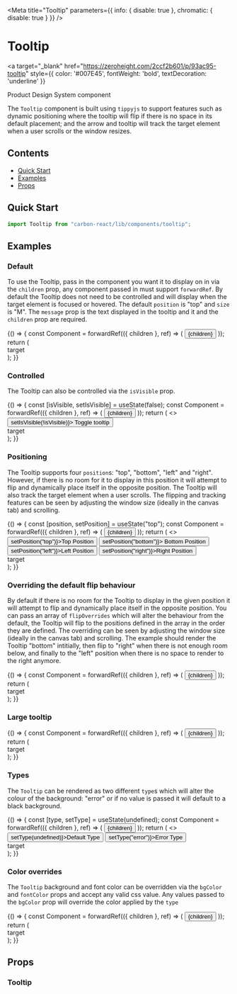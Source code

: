
<Meta
  title="Tooltip"
  parameters={{ info: { disable: true }, chromatic: { disable: true } }}
/>

# Tooltip

<a
  target="_blank"
  href="https://zeroheight.com/2ccf2b601/p/93ac95-tooltip"
  style={{ color: '#007E45', fontWeight: 'bold', textDecoration: 'underline' }}
>
  Product Design System component 
</a>

The `Tooltip` component is built using `tippyjs` to support features such as dynamic positioning where the tooltip will
flip if there is no space in its default placement; and the arrow and tooltip will track the target element when a user scrolls
or the window resizes.

## Contents

- [Quick Start](#quick-start)
- [Examples](#examples)
- [Props](#props)

## Quick Start

```javascript
import Tooltip from "carbon-react/lib/components/tooltip";
```

## Examples

### Default

To use the Tooltip, pass in the component you want it to display on in via the `children` prop, any component passed in
must support `forwardRef`. By default the Tooltip does not need to be controlled and will display when the target element
is focused or hovered. The default `position` is "top" and `size` is "M". The `message` prop is the text displayed in the
tooltip and it and the `children` prop are required.

<Canvas>
  <Story name="default">
    {() => {
      const Component = forwardRef(({ children }, ref) => (
        <button
          tabIndex="0"
          style={{
            backgroundColor: "#00815D",
            color: "white",
            cursor: "pointer",
            border: "none",
            padding: "8px",
          }}
          ref={ref}
        >
          {children}
        </button>
      ));
      return (
        <div style={{ padding: "60px" }}>
          <Tooltip message="I am a tooltip!">
            <Component>target</Component>
          </Tooltip>
        </div>
      );
    }}
  </Story>
</Canvas>

### Controlled

The Tooltip can also be controlled via the `isVisible` prop.

<Canvas>
  <Story name="controlled">
    {() => {
      const [isVisible, setIsVisible] = useState(false);
      const Component = forwardRef(({ children }, ref) => (
        <button
          tabIndex="0"
          style={{
            backgroundColor: "#00815D",
            color: "white",
            cursor: "pointer",
            border: "none",
            padding: "8px",
          }}
          ref={ref}
        >
          {children}
        </button>
      ));
      return (
        <>
          <div style={{ display: "flex" }}>
            <Button onClick={() => setIsVisible(!isVisible)}>
              Toggle tooltip
            </Button>
          </div>
          <div style={{ padding: "60px" }}>
            <Tooltip message="I am a tooltip!" isVisible={isVisible}>
              <Component>target</Component>
            </Tooltip>
          </div>
        </>
      );
    }}
  </Story>
</Canvas>

### Positioning

The Tooltip supports four `position`s: "top", "bottom", "left" and "right". However, if there is no room for it to display
in this position it will attempt to flip and dynamically place itself in the opposite position. The Tooltip will also track
the target element when a user scrolls. The flipping and tracking features can be seen by adjusting the window size
(ideally in the canvas tab) and scrolling.

<Canvas>
  <Story name="positioning">
    {() => {
      const [position, setPosition] = useState("top");
      const Component = forwardRef(({ children }, ref) => (
        <button
          tabIndex="0"
          style={{
            backgroundColor: "#00815D",
            color: "white",
            cursor: "pointer",
            border: "none",
            padding: "8px",
          }}
          ref={ref}
        >
          {children}
        </button>
      ));
      return (
        <>
          <div style={{ display: "flex" }}>
            <Button onClick={() => setPosition("top")}>Top Position</Button>
            <Button onClick={() => setPosition("bottom")}>
              Bottom Position
            </Button>
            <Button onClick={() => setPosition("left")}>Left Position</Button>
            <Button onClick={() => setPosition("right")}>Right Position</Button>
          </div>
          <div style={{ padding: "60px 60px 60px 160px" }}>
            <Tooltip message="I am a tooltip!" isVisible position={position}>
              <Component>target</Component>
            </Tooltip>
          </div>
        </>
      );
    }}
  </Story>
</Canvas>

### Overriding the default flip behaviour

By default if there is no room for the Tooltip to display in the given position it will attempt to flip and dynamically
place itself in the opposite position. You can pass an array of `flipOverrides` which will alter the behaviour from the
default, the Tooltip will flip to the positions defined in the array in the order they are defined. The overriding
can be seen by adjusting the window size (ideally in the canvas tab) and scrolling. The example should render the
Tooltip "bottom" intitially, then flip to "right" when there is not enough room below, and finally to the "left" position
when there is no space to render to the right anymore.

<Canvas>
  <Story name="flip behaviour overrides">
    {() => {
      const Component = forwardRef(({ children }, ref) => (
        <button
          tabIndex="0"
          style={{
            backgroundColor: "#00815D",
            color: "white",
            cursor: "pointer",
            border: "none",
            padding: "8px",
          }}
          ref={ref}
        >
          {children}
        </button>
      ));
      return (
        <div style={{ padding: "60px 0px 60px 250px" }}>
          <Tooltip
            message="I am a tooltip!"
            isVisible
            position="bottom"
            flipOverrides={["right", "left"]}
          >
            <Component>target</Component>
          </Tooltip>
        </div>
      );
    }}
  </Story>
</Canvas>

### Large tooltip

<Canvas>
  <Story name="large tooltip">
    {() => {
      const Component = forwardRef(({ children }, ref) => (
        <button
          tabIndex="0"
          style={{
            backgroundColor: "#00815D",
            color: "white",
            cursor: "pointer",
            border: "none",
            padding: "8px",
          }}
          ref={ref}
        >
          {children}
        </button>
      ));
      return (
        <div style={{ padding: "60px" }}>
          <Tooltip message="I am a tooltip!" size="large">
            <Component>target</Component>
          </Tooltip>
        </div>
      );
    }}
  </Story>
</Canvas>

### Types

The `Tooltip` can be rendered as two different `type`s which will alter the colour of the background: "error"
or if no value is passed it will default to a black background.

<Canvas>
  <Story name="types">
    {() => {
      const [type, setType] = useState(undefined);
      const Component = forwardRef(({ children }, ref) => (
        <button
          tabIndex="0"
          style={{
            backgroundColor: "#00815D",
            color: "white",
            cursor: "pointer",
            border: "none",
            padding: "8px",
          }}
          ref={ref}
        >
          {children}
        </button>
      ));
      return (
        <>
          <div style={{ display: "flex" }}>
            <Button onClick={() => setType(undefined)}>Default Type</Button>
            <Button onClick={() => setType("error")}>Error Type</Button>
          </div>
          <div style={{ padding: "60px" }}>
            <Tooltip message="I am a tooltip!" type={type}>
              <Component>target</Component>
            </Tooltip>
          </div>
        </>
      );
    }}
  </Story>
</Canvas>

### Color overrides

The `Tooltip` background and font color can be overridden via the `bgColor` and `fontColor` props and accept any valid
css value. Any values passed to the `bgColor` prop will override the color applied by the `type`

<Canvas>
  <Story name="color overrides">
    {() => {
      const Component = forwardRef(({ children }, ref) => (
        <button
          tabIndex="0"
          style={{
            backgroundColor: "#00815D",
            color: "white",
            cursor: "pointer",
            border: "none",
            padding: "8px",
          }}
          ref={ref}
        >
          {children}
        </button>
      ));
      return (
        <div style={{ padding: "60px" }}>
          <Tooltip
            message="I am a tooltip!"
            bgColor="lightblue"
            fontColor="--colorsUtilityYin090"
          >
            <Component>target</Component>
          </Tooltip>
        </div>
      );
    }}
  </Story>
</Canvas>

## Props

### Tooltip

<ArgsTable of={Tooltip} />
